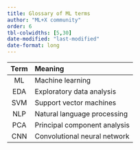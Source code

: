 ```yaml
---
title: Glossary of ML terms
author: "ML+X community"
order: 6
tbl-colwidths: [5,30]
date-modified: "last-modified"
date-format: long
---
```


::: column-screen-inset-right
| Term              | Meaning                      |
| :--------------:  | :--------------------------- |
| ML                | Machine learning             |
| EDA               | Exploratory data analysis    |
| SVM               | Support vector machines      |
| NLP               | Natural language processing  |
| PCA               | Principal component analysis |
| CNN               | Convolutional neural network |

:::
